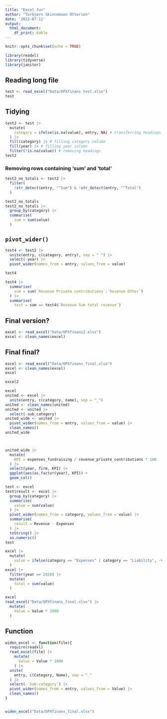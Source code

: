 ```yaml
---
title: "Excel fun"
author: "Torbjørn Skinnemoen Ottersen"
date: '2022-07-11'
output: 
  html_document: 
    df_print: kable
---
```


```r
knitr::opts_chunk$set(echo = TRUE)
```

```r
library(readxl)
library(tidyverse)
library(janitor)
```

## Reading long file

```r
test <- read_excel("Data/OPXfinans test.xlsx")
test
```

## Tidying

```r
test2 <- test |> 
  mutate(
    category = ifelse(is.na(value), entry, NA) # transferring headings to category
  ) |> 
  fill(category) |> # filling category column
  fill(year) |> # filling year column
  filter(!is.na(value)) # removing headings
test2
```

### Removing rows containing 'sum' and 'total'
```r
test2_no_totals <- test2 |> 
  filter(
    !str_detect(entry, "^Sum") & !str_detect(entry, "^Total")
  )

test2_no_totals
test2_no_totals |>
  group_by(category) |> 
  summarise(
    sum = sum(value)
  )
```

## `pivot_wider()`
```r
test4 <- test2 |>
  unite(entry, c(category, entry), sep = " ") |> 
  select(-year) |> 
  pivot_wider(names_from = entry, values_from = value)

test4

test4 |> 
  summarise(
    sum = sum(`Revenue Private contributions`:`Revenue Other`)
  ) |> 
  summarise(
    test = sum == test4$`Revenue Sum total revenue`)
```

## Final version?
```r
excel <- read_excel("Data/OPXfinans2.xlsx")
excel <- clean_names(excel)

```

## Final final?
```r
excel <- read_excel("Data/OPXfinans_final.xlsx")
excel <- clean_names(excel)
excel

excel2

excel
united <- excel |> 
  unite(entry, c(category, name), sep = "_")
united <- clean_names(united)
united <- united |> 
  select(-sub_category)
united_wide <- united |> 
  pivot_wider(names_from = entry, values_from = value) |> 
  clean_names()
united_wide



united_wide |> 
  mutate(
    KPI = expenses_fundraising / revenue_private_contributions * 100
  ) |> 
  select(year, firm, KPI) |> 
  ggplot(aes(as.factor(year), KPI)) +
  geom_col()

test <- excel
test$result <- excel |> 
  group_by(category) |> 
  summarise(
    value = sum(value)
  ) |> 
  pivot_wider(names_from = category, values_from = value) |> 
  summarise(
    result = Revenue - Expenses
  ) |>
  toString() |> 
  as.numeric()
test

excel |> 
  mutate(
    value = ifelse(category == "Expenses" | category == "Liability", -value, value)
  )
excel |> 
  filter(year == 2020) |> 
  mutate(
    total = sum(value)
  )

excel
read_excel("Data/OPXfinans_final.xlsx") |> 
  mutate(
    Value = Value * 1000
  )


```

## Function
```r
widen_excel <- function(file){
  require(readxl)
  read_excel(file) |> 
    mutate(
      Value = Value * 1000
    ) |> 
  unite(
    entry, c(Category, Name), sep = "_"
  ) |> 
  select(-`Sub-category`) |> 
  pivot_wider(names_from = entry, values_from = Value) |> 
  clean_names()
}


widen_excel("Data/OPXfinans_final.xlsx")
```

